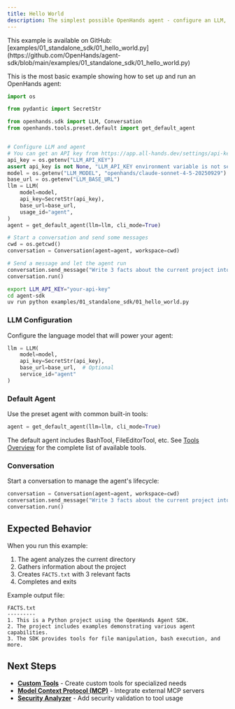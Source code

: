 ```yaml
---
title: Hello World
description: The simplest possible OpenHands agent - configure an LLM, create an agent, and complete a task.
---
```


<Note>
This example is available on GitHub: [examples/01_standalone_sdk/01_hello_world.py](https://github.com/OpenHands/agent-sdk/blob/main/examples/01_standalone_sdk/01_hello_world.py)
</Note>

This is the most basic example showing how to set up and run an OpenHands agent:

```python icon="python" examples/01_standalone_sdk/01_hello_world.py
import os

from pydantic import SecretStr

from openhands.sdk import LLM, Conversation
from openhands.tools.preset.default import get_default_agent


# Configure LLM and agent
# You can get an API key from https://app.all-hands.dev/settings/api-keys
api_key = os.getenv("LLM_API_KEY")
assert api_key is not None, "LLM_API_KEY environment variable is not set."
model = os.getenv("LLM_MODEL", "openhands/claude-sonnet-4-5-20250929")
base_url = os.getenv("LLM_BASE_URL")
llm = LLM(
    model=model,
    api_key=SecretStr(api_key),
    base_url=base_url,
    usage_id="agent",
)
agent = get_default_agent(llm=llm, cli_mode=True)

# Start a conversation and send some messages
cwd = os.getcwd()
conversation = Conversation(agent=agent, workspace=cwd)

# Send a message and let the agent run
conversation.send_message("Write 3 facts about the current project into FACTS.txt.")
conversation.run()
```

```bash Running the Example
export LLM_API_KEY="your-api-key"
cd agent-sdk
uv run python examples/01_standalone_sdk/01_hello_world.py
```

### LLM Configuration
Configure the language model that will power your agent:

```python
llm = LLM(
    model=model,
    api_key=SecretStr(api_key),
    base_url=base_url,  # Optional
    service_id="agent"
)
```

### Default Agent
Use the preset agent with common built-in tools:

```python
agent = get_default_agent(llm=llm, cli_mode=True)
```

The default agent includes BashTool, FileEditorTool, etc. See [Tools Overview](/sdk/arch/tools/overview) for the complete list of available tools.

### Conversation
Start a conversation to manage the agent's lifecycle:

```python
conversation = Conversation(agent=agent, workspace=cwd)
conversation.send_message("Write 3 facts about the current project into FACTS.txt.")
conversation.run()
```

## Expected Behavior

When you run this example:
1. The agent analyzes the current directory
2. Gathers information about the project
3. Creates `FACTS.txt` with 3 relevant facts
4. Completes and exits

Example output file:

```text
FACTS.txt
---------
1. This is a Python project using the OpenHands Agent SDK.
2. The project includes examples demonstrating various agent capabilities.
3. The SDK provides tools for file manipulation, bash execution, and more.
```

## Next Steps

- **[Custom Tools](/sdk/guides/custom-tools)** - Create custom tools for specialized needs
- **[Model Context Protocol (MCP)](/sdk/guides/mcp)** - Integrate external MCP servers
- **[Security Analyzer](/sdk/guides/security)** - Add security validation to tool usage
